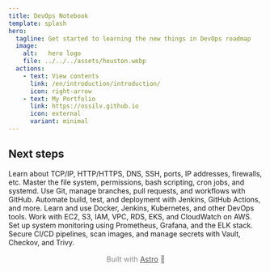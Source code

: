 ```yaml
---
title: DevOps Notebook
template: splash
hero:
  tagline: Get started to learning the new things in DevOps roadmap
  image:
    alt:   hero logo
    file: ../../../assets/houston.webp
  actions:
    - text: View contents
      link: /en/introduction/introduction/
      icon: right-arrow
    - text: My Portfolio
      link: https://ossilv.github.io
      icon: external
      variant: minimal
---
```




## Next steps

<CardGrid stagger>
    <Card title="1. Networking" icon="setting">
        Learn about TCP/IP, HTTP/HTTPS, DNS, SSH, ports, IP addresses, firewalls, etc.
    </Card>
    <Card title="2. Linux" icon="linux">
        Master the file system, permissions, bash scripting, cron jobs, and systemd.
    </Card>
    <Card title="3. Git & GitHub" icon="seti:git">
        Use Git, manage branches, pull requests, and workflows with GitHub.
    </Card>
    <Card title="4. CI/CD" icon="random">
        Automate build, test, and deployment with Jenkins, GitHub Actions, and more.
    </Card>
    <Card title="5. Tools" icon="puzzle">
        Learn and use Docker, Jenkins, Kubernetes, and other DevOps tools.
    </Card>
    <Card title="6. Cloud - AWS" icon="cloudflare">
        Work with EC2, S3, IAM, VPC, RDS, EKS, and CloudWatch on AWS.
    </Card>
    <Card title="7. Monitoring & Logging" icon="magnifier">
        Set up system monitoring using Prometheus, Grafana, and the ELK stack.
    </Card>
    <Card title="8. DevSecOps" icon="rocket">
        Secure CI/CD pipelines, scan images, and manage secrets with Vault, Checkov, and Trivy.
    </Card>
</CardGrid>

<footer style="text-align: center; font-size: 0.9rem; color: #888; padding: 1rem;">
    Built with <a href="https://astro.build/" target="_blank" rel="noopener noreferrer" style="color: #555; text-decoration: underline;">Astro</a> 🚀
</footer>